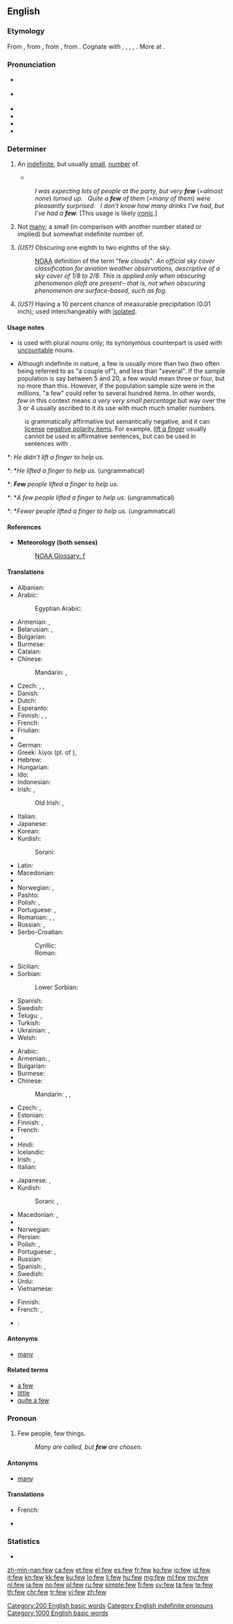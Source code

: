 {{also|Few}}
==English==

===Etymology===
From {{etyl|enm|en}} {{term|fewe||few|lang=enm}}, from {{etyl|ang|en}} {{term|feaw|fēawa, fēawe, fēa|few|lang=ang}}, from {{etyl|gem-pro|en}} {{term/t|gem-pro|*fawaz||few}}, from {{etyl|ine-pro|en}} {{term/t|ine-pro|*ph₁w-||few, small}}. Cognate with {{etyl|osx|-}} {{term|fā||few|lang=osx}}, {{etyl|goh|-}} {{term|fo|fao, fō|few, little|lang=goh}}, {{etyl|non|-}} {{term|fár||few|lang=non}}, {{etyl|got|-}} {{term|𐍆𐌰𐍅𐌰𐌹||tr=fawai|few|lang=got|sc=Goth}}, {{etyl|la|-}} {{term|paucus||little, few|lang=la}}. More at {{l|en|poor}}.

===Pronunciation===
* {{a|UK}} {{IPA|/fjuː/}}
* {{a|US}} {{IPA|/fju/}}
* {{audio|en-us-few.ogg|Audio (US)}}
* {{audio|En-uk-few.ogg|Audio (UK)}}
* {{rhymes|uː}}
* {{homophones|phew|lang=en}}

===Determiner===
{{head|en|determiner|comparative|fewer|superlative|fewest}}

# {{context|preceded by another determiner|lang=en}} An [[indefinite]], but usually [[small]], [[number]] of.
#* {{quote-magazine|date=2013-08-10|volume=408|issue=8848|magazine={{w|The Economist}}
|title=[http://www.economist.com/news/leaders/21583270-new-zealands-plan-regulate-designer-drugs-better-trying-ban-them-and-failing-new A new prescription]
|passage=No sooner has a [synthetic] drug been blacklisted than chemists adjust their recipe and start churning out a subtly different one. These &ldquo;legal highs&rdquo; are sold for the '''few''' months it takes the authorities to identify and ban them, and then the cycle begins again.}}
#: ''I was expecting lots of people at the party, but very '''few''''' (=''almost none'') ''turned up.&nbsp;&nbsp; Quite a '''few''' of them'' (=''many of them'') ''were pleasantly surprised.&nbsp;&nbsp; I&nbsp;don't know how many drinks I've had, but I've had a '''few'''.'' [This usage is likely [[ironic]].]
# {{context|used alone|lang=en}} Not [[many]]; a small (in comparison with another number stated or implied) but somewhat indefinite number of.
#: {{usex|lang=en|There are '''few''' people who understand quantum theory.&nbsp;&nbsp; Many are called, but '''few''' are chosen.}}
# {{context|meteorology|of clouds|lang=en}} ''(US?)'' Obscuring one eighth to two eighths of the sky.
#: {{usex|lang=en|Tonight: A '''few''' clouds. Increasing cloudiness overnight.}}
#: [[NOAA]] definition of the term "few clouds": ''An official sky cover classification for aviation weather observations, descriptive of a sky cover of 1/8 to 2/8. This is applied only when obscuring phenomenon aloft are present--that is, not when obscuring phenomenon are surface-based, such as fog.''
# {{context|meteorology|of rainfall with regard to a location|lang=en}} ''(US?)'' Having a 10 percent chance of measurable precipitation (0.01 inch); used interchangeably with [[isolated]].

====Usage notes====
* {{term||Few}} is used with plural nouns only; its synonymous counterpart {{term|little}} is used with [[Appendix:Glossary#uncountable|uncountable]] nouns.
* Although indefinite in nature, a few is usually more than two (two often being referred to as "a couple of"), and less than "several". If the sample population is say between 5 and 20, a few would mean three or four, but no more than this. However, if the population sample size were in the millions, "a few" could refer to several hundred items. In other words, ''few'' in this context means ''a very very small percentage'' but way over the 3 or 4 usually ascribed to it its use with much much smaller numbers.
: {{term||Few}} is grammatically affirmative but semantically negative, and it can [[license]] [[negative polarity item]]s. For example, ''[[lift a finger]]'' usually cannot be used in affirmative sentences, but can be used in sentences with {{term||few}}.
*: ''He didn't lift a finger to help us.''
*: *''He lifted a finger to help us.'' (ungrammatical)
*: '''''Few''' people lifted a finger to help us.''
*: *''A few people lifted a finger to help us.'' (ungrammatical)
*: *''Fewer people lifted a finger to help us.'' (ungrammatical)

====References====
* '''Meteorology (both senses)'''
*: [http://www.nws.noaa.gov/glossary/index.php?letter=f NOAA Glossary: f]

====Translations====
{{trans-top|indefinite, usually small number}}
* Albanian: {{t|sq|pak}}
* Arabic: {{t|ar|قليلاً|tr=qalīlan|sc=Arab}}
*: Egyptian Arabic: {{t|arz|شوية|tr=shuwáyya|sc=Arab}}
* Armenian: {{t+|hy|քիչ}}, {{t|hy|սակավ}}
* Belarusian: {{t+|be|мала|tr=mála|sc=Cyrl}}, {{t+|be|некалькі|tr=njékalʹki|sc=Cyrl}}
* Bulgarian: {{t+|bg|малко|tr=málko|sc=Cyrl}}
* Burmese: {{t+|my|နည်း|tr=nany:|sc=Mymr}}
* Catalan: {{t+|ca|poc}}
* Chinese:
*: Mandarin: {{t+|cmn|少|tr=shǎo|sc=Hani}}, {{t+|cmn|一些|tr=yīxiē|sc=Hani}}
* Czech: {{t+|cs|málo}}, {{t+|cs|trochu}}, {{t|cs|jen pár}}
* Danish: {{t+|da|få}}
* Dutch: {{t+|nl|weinig}}
* Esperanto: {{t|eo|malmulta}}
* Finnish: {{t+|fi|harva}}, {{t+|fi|muutama}}, {{t+|fi|jokunen}}
* French: {{t+|fr|peu}}
* Friulian: {{t|fur|pôc}}
* {{trreq|ka}}
* German: {{t+|de|wenig}}
* Greek: λίγοι (pl. of {{t+|el|λίγος}}), {{t+|el|μερικοί}}
* Hebrew: {{t|he|אֲחָדִים|m-p|tr=achadím}}
* Hungarian: {{t+|hu|kevés}}
* Ido: {{t+|io|poka}}
* Indonesian: {{t+|id|sedikit}}
* Irish: {{t|ga|beag}}, {{t+|ga|beagán}}
*: Old Irish: {{t|sga|úathad|n}}, {{t|sga|terc}}
{{trans-mid}}
* Italian: {{t+|it|poco}}
* Japanese: {{t+|ja|少し|tr=[[すこし]], sukoshi|sc=Jpan}}
* Korean: {{t+|ko|적다|tr=jeokda|sc=Kore}}
* Kurdish:
*: Sorani: {{t+|ku|که‌م|sc=ku-Arab}}
* Latin: {{t|la|paucus}}
* Macedonian: {{t+|mk|малку|tr=málku}}
* {{trreq|mn}}
* Norwegian: {{t+|no|få}}, {{t+|no|noen}}
* Pashto: {{t+|ps|لږ|tr=lëģ}}
* Polish: {{t+|pl|mało}}, {{t+|pl|niewiele}}
* Portuguese: {{t+|pt|poucos|m}}, {{t+|pt|poucas|f}}
* Romanian: {{t|ro|puţin}}, {{t|ro|puţini}}, {{t|ro|puţine}}
* Russian: {{t+|ru|немногий|tr=nemnogij}}, {{t+|ru|мало|tr=málo|sc=Cyrl}}
* Serbo-Croatian:
*: Cyrillic: {{t|sh|мало}}
*: Roman: {{t|sh|malo}}
* Sicilian: {{t+|scn|pocu}}
* Sorbian:
*: Lower Sorbian: {{t|dsb|mało}}
* Spanish: {{t+|es|poco}}
* Swedish: {{t+|sv|få}}
* Telugu: {{t+|te|కొద్ది|tr=koddi|sc=Telu}}, {{t+|te|కొలది|tr=koladi|sc=Telu}}
* Turkish: {{t+|tr|az}}
* Ukrainian: {{t+|uk|мало|tr=málo|sc=Cyrl}}, {{t+|uk|кілька|tr=kílʹka|sc=Cyrl}}
* Welsh: {{t+|cy|ychydig}}
{{trans-bottom}}

{{trans-top|small number}}
* Arabic: {{t|ar|قليل|tr=qalīl|sc=Arab}}
* Armenian: {{t+|hy|քիչ}}, {{t|hy|սակավ}}
* Bulgarian: {{t+|bg|малко|sc=Cyrl}}
* Burmese: {{t+|my|နည်း|tr=nany:|sc=Mymr}}
* Chinese:
*: Mandarin: {{t+|cmn|少|tr=shǎo|sc=Hani}}, {{t|cmn|少數|sc=Hani}}, {{t+|cmn|少数|tr=shǎoshù|sc=Hani}}
* Czech: {{t+|cs|málo}}, {{t+|cs|několik}}
* Estonian: {{t+|et|vähe}}
* Finnish: {{t+|fi|vähän}}, {{t+|fi|muutama}}
* French: {{t+|fr|peu}}
* {{trreq|ka}}
* Hindi: {{t|hi|कम|tr=kam|sc=Deva}}
* Icelandic: {{t+|is|fár}}
* Irish: {{t|ga|beag}}, {{t+|ga|beagán}}
* Italian: {{t+|it|pochi}}
{{trans-mid}}
* Japanese: {{t+|ja|わずか|tr=wazuka|sc=Jpan}}, {{t+|ja|少数|tr=しょうすう, shōsū|sc=Jpan}}
* Kurdish:
*: Sorani: {{t+|ku|که‌م}}, {{t+|ku|که‌مێ}}
* Macedonian: {{t+|mk|малку|tr=málku}}, {{t|mk|малкумина|tr=malkúmina}}
* {{trreq|mn}}
* Norwegian: {{t+|no|få}}
* Persian: {{t+|fa|کم|tr=kam|sc=fa-Arab}}
* Polish: {{t+|pl|kilka}}, {{t+|pl|parę}}
* Portuguese: {{t+|pt|poucos|m}}, {{t+|pt|poucas|f}}
* Russian: {{t+|ru|мало|tr=málo|sc=Cyrl}}
* Spanish: {{t+|es|pocos|m}}, {{t|es|pocas|f}}
* Swedish: {{t+|sv|fåtal|n}}
* Urdu: {{t|ur|کم|tr=kam|sc=ur-Arab}}
* Vietnamese: {{t+|vi|ít}}
{{trans-bottom}}

{{trans-top|meteorology: obscuring 1-2 eighths of the sky}}
* Finnish: {{t|fi|selkeä}} {{qualifier|see: [[pilvisyys]]}}
* French: {{t+|fr|peu}}, {{t+|fr|quelques}}
{{trans-mid}}
{{trans-bottom}}

{{checktrans-top}}
* {{ttbc|jbo}}: {{t|jbo|so'u}}
{{trans-mid}}
{{trans-bottom}}

====Antonyms====
* [[many]]

====Related terms====
* [[a few]]
* [[little]]
* [[quite a few]]

===Pronoun===
{{en-pron}}

# Few people, few things.
#: ''Many are called, but '''few''' are chosen.''

====Antonyms====
* [[many]]

====Translations====
{{trans-top|few people, few things}}
* French: {{t+|fr|peu}}
{{trans-mid}}
* {{trreq|mn}}
{{trans-bottom}}

===Statistics===
* {{rank|face|tell|because|177|few|whom|love|far}}

[[Category:200 English basic words]]
[[Category:English indefinite pronouns]]

[[Category:1000 English basic words]]
[[zh-min-nan:few]]
[[ca:few]]
[[et:few]]
[[el:few]]
[[es:few]]
[[fr:few]]
[[ko:few]]
[[io:few]]
[[id:few]]
[[it:few]]
[[kn:few]]
[[kk:few]]
[[ku:few]]
[[lo:few]]
[[li:few]]
[[hu:few]]
[[mg:few]]
[[ml:few]]
[[my:few]]
[[nl:few]]
[[ja:few]]
[[no:few]]
[[pl:few]]
[[ru:few]]
[[simple:few]]
[[fi:few]]
[[sv:few]]
[[ta:few]]
[[te:few]]
[[th:few]]
[[chr:few]]
[[tr:few]]
[[vi:few]]
[[zh:few]]